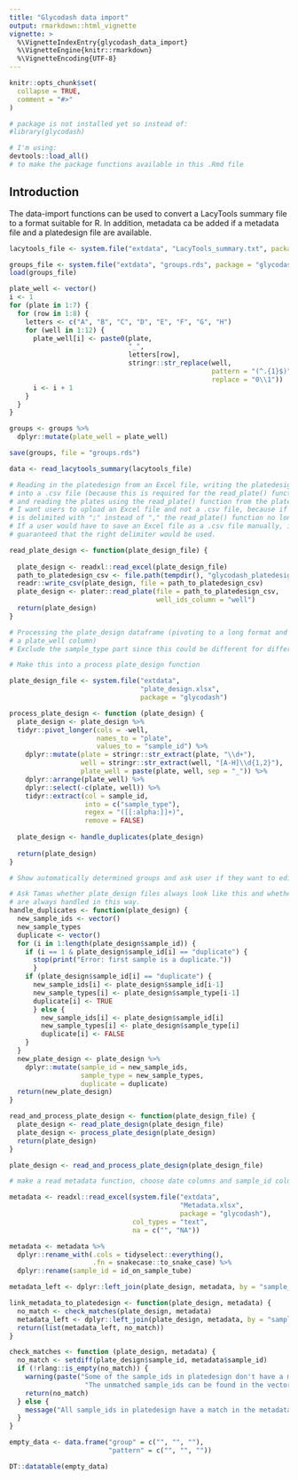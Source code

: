 ```yaml
---
title: "Glycodash data import"
output: rmarkdown::html_vignette
vignette: >
  %\VignetteIndexEntry{glycodash_data_import}
  %\VignetteEngine{knitr::rmarkdown}
  %\VignetteEncoding{UTF-8}
---
```


```r
knitr::opts_chunk$set(
  collapse = TRUE,
  comment = "#>"
)
```

```r
# package is not installed yet so instead of:
#library(glycodash)

# I'm using:
devtools::load_all()
# to make the package functions available in this .Rmd file
```

## Introduction

The data-import functions can be used to convert a LacyTools summary file to a format suitable for R. In addition, metadata ca be added if a metadata file and a platedesign file are available.

```r

lacytools_file <- system.file("extdata", "LacyTools_summary.txt", package = "glycodash")

groups_file <- system.file("extdata", "groups.rds", package = "glycodash")
load(groups_file)

plate_well <- vector()
i <- 1
for (plate in 1:7) {
  for (row in 1:8) {
    letters <- c("A", "B", "C", "D", "E", "F", "G", "H")
    for (well in 1:12) {
      plate_well[i] <- paste0(plate, 
                              "_", 
                              letters[row], 
                              stringr::str_replace(well, 
                                                   pattern = "(^.{1}$)",
                                                   replace = "0\\1"))
      i <- i + 1
    }
  }
}

groups <- groups %>% 
  dplyr::mutate(plate_well = plate_well)

save(groups, file = "groups.rds")

data <- read_lacytools_summary(lacytools_file)

# Reading in the platedesign from an Excel file, writing the platedesign 
# into a .csv file (because this is required for the read_plate() function from plater) 
# and reading the plates using the read_plate() function from the plater package.
# I want users to upload an Excel file and not a .csv file, because if the csv file
# is delimited with ";" instead of "," the read_plate() function no longer works.
# If a user would have to save an Excel file as a .csv file manually, it cannot be 
# guaranteed that the right delimiter would be used.

read_plate_design <- function(plate_design_file) {
  
  plate_design <- readxl::read_excel(plate_design_file)
  path_to_platedesign_csv <- file.path(tempdir(), "glycodash_platedesign.csv")
  readr::write_csv(plate_design, file = path_to_platedesign_csv)
  plate_design <- plater::read_plate(file = path_to_platedesign_csv, 
                                     well_ids_column = "well")
  return(plate_design)
}

# Processing the plate_design dataframe (pivoting to a long format and adding
# a plate_well column)
# Exclude the sample_type part since this could be different for different data?

# Make this into a process plate_design function

plate_design_file <- system.file("extdata",
                                 "plate_design.xlsx",
                                 package = "glycodash")

process_plate_design <- function (plate_design) {
  plate_design <- plate_design %>%
  tidyr::pivot_longer(cols = -well,
                      names_to = "plate",
                      values_to = "sample_id") %>%
    dplyr::mutate(plate = stringr::str_extract(plate, "\\d+"),
                  well = stringr::str_extract(well, "[A-H]\\d{1,2}"),
                  plate_well = paste(plate, well, sep = "_")) %>% 
    dplyr::arrange(plate_well) %>% 
    dplyr::select(-c(plate, well)) %>% 
    tidyr::extract(col = sample_id, 
                   into = c("sample_type"), 
                   regex = "([[:alpha:]]+)",
                   remove = FALSE)
  
  plate_design <- handle_duplicates(plate_design)
  
  return(plate_design)
}

# Show automatically determined groups and ask user if they want to edit them

# Ask Tamas whether plate_design files always look like this and whether duplicates
# are always handled in this way.
handle_duplicates <- function(plate_design) {
  new_sample_ids <- vector()
  new_sample_types
  duplicate <- vector()
  for (i in 1:length(plate_design$sample_id)) {
    if (i == 1 & plate_design$sample_id[i] == "duplicate") {
      stop(print("Error: first sample is a duplicate."))
      }
    if (plate_design$sample_id[i] == "duplicate") {
      new_sample_ids[i] <- plate_design$sample_id[i-1]
      new_sample_types[i] <- plate_design$sample_type[i-1]
      duplicate[i] <- TRUE
      } else {
        new_sample_ids[i] <- plate_design$sample_id[i]
        new_sample_types[i] <- plate_design$sample_type[i]
        duplicate[i] <- FALSE
    }
  }
  new_plate_design <- plate_design %>% 
    dplyr::mutate(sample_id = new_sample_ids,
                  sample_type = new_sample_types,
                  duplicate = duplicate)
  return(new_plate_design)
}

read_and_process_plate_design <- function(plate_design_file) {
  plate_design <- read_plate_design(plate_design_file)
  plate_design <- process_plate_design(plate_design)
  return(plate_design)
}

plate_design <- read_and_process_plate_design(plate_design_file)

# make a read metadata function, choose date columns and sample_id column?

metadata <- readxl::read_excel(system.file("extdata",
                                           "Metadata.xlsx",
                                           package = "glycodash"),
                               col_types = "text", 
                               na = c("", "NA"))

metadata <- metadata %>% 
  dplyr::rename_with(.cols = tidyselect::everything(), 
                     .fn = snakecase::to_snake_case) %>% 
  dplyr::rename(sample_id = id_on_sample_tube)

metadata_left <- dplyr::left_join(plate_design, metadata, by = "sample_id")

link_metadata_to_platedesign <- function(plate_design, metadata) {
  no_match <- check_matches(plate_design, metadata)
  metadata_left <- dplyr::left_join(plate_design, metadata, by = "sample_id")
  return(list(metadata_left, no_match))
}

check_matches <- function (plate_design, metadata) {
  no_match <- setdiff(plate_design$sample_id, metadata$sample_id)
  if (!rlang::is_empty(no_match)) {
    warning(paste("Some of the sample_ids in platedesign don't have a match in the metadata.",
                   "The unmatched sample_ids can be found in the vector \"no_match\"."))
    return(no_match)
  } else {
    message("All sample_ids in platedesign have a match in the metadata.")
  }
}

empty_data <- data.frame("group" = c("", "", ""),
                         "pattern" = c("", "", ""))

DT::datatable(empty_data)

```

